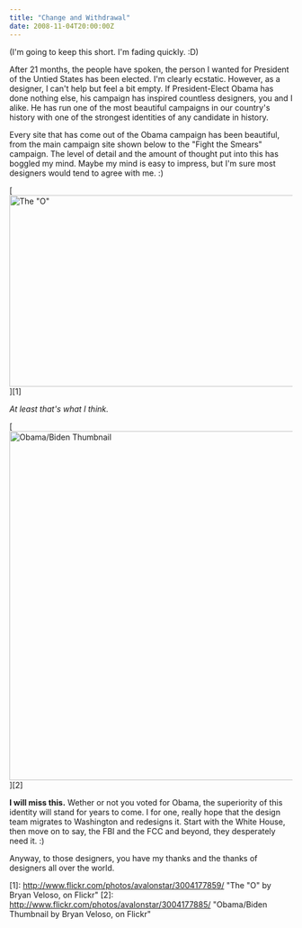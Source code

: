 ```yaml
---
title: "Change and Withdrawal"
date: 2008-11-04T20:00:00Z
---
```


(I'm going to keep this short. I'm fading quickly. :D)

After 21 months, the people have spoken, the person I wanted for President of the Untied States has been elected. I'm clearly ecstatic. However, as a designer, I can't help but feel a bit empty. If President-Elect Obama has done nothing else, his campaign has inspired countless designers, you and I alike. He has run one of the most beautiful campaigns in our country's history with one of the strongest identities of any candidate in history.

Every site that has come out of the Obama campaign has been beautiful, from the main campaign site shown below to the "Fight the Smears" campaign. The level of detail and the amount of thought put into this has boggled my mind. Maybe my mind is easy to impress, but I'm sure most designers would tend to agree with me. :)

[<img src="http://farm4.static.flickr.com/3225/3004177859_ba384e6b05_o.png" width="620" height="340" alt="The &quot;O&quot;" />][1]

*At least that's what I think.*

[<img src="http://farm4.static.flickr.com/3183/3004177885_ba7da13cb3_o.png" width="620" height="620" alt="Obama/Biden Thumbnail" />][2]

**I will miss this.** Wether or not you voted for Obama, the superiority of this identity will stand for years to come. I for one, really hope that the design team migrates to Washington and redesigns it. Start with the White House, then move on to say, the FBI and the FCC and beyond, they desperately need it. :)

Anyway, to those designers, you have my thanks and the thanks of designers all over the world.

[1]: http://www.flickr.com/photos/avalonstar/3004177859/ "The "O" by Bryan Veloso, on Flickr"
[2]: http://www.flickr.com/photos/avalonstar/3004177885/ "Obama/Biden Thumbnail by Bryan Veloso, on Flickr"
